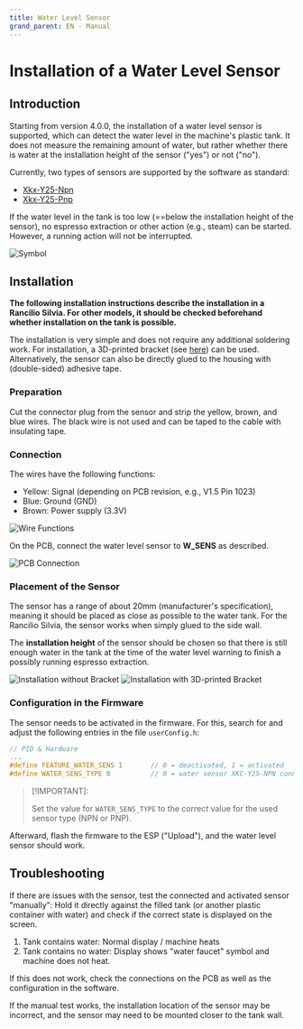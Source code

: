 ```yaml
---
title: Water Level Sensor
grand_parent: EN - Manual
---
```


# Installation of a Water Level Sensor

## Introduction

Starting from version 4.0.0, the installation of a water level sensor is supported, which can detect the water level in the machine's plastic tank. It does not measure the remaining amount of water, but rather whether there is water at the installation height of the sensor ("yes") or not ("no").

Currently, two types of sensors are supported by the software as standard:

- [Xkx-Y25-Npn](https://www.amazon.de/Xkc-Y25-Npn-Fl%C3%BCssigkeitsstandsensor-Ber%C3%BChrungsloser-Wasserstandsmelder-Ausgangsschnittstelle/dp/B088PGKPJ4)
- [Xkx-Y25-Pnp](https://www.amazon.de/Wasserdichter-ber%C3%BChrungsloser-Fl%C3%BCssigkeitsstandssensor-Schalter-Signalausgang/dp/B074NVLTW6)

If the water level in the tank is too low (==below the installation height of the sensor), no espresso extraction or other action (e.g., steam) can be started. However, a running action will not be interrupted.

![Symbol](/img/hardware/watersensor/watersensor_0.png)

## Installation

**The following installation instructions describe the installation in a Rancilio Silvia. For other models, it should be checked beforehand whether installation on the tank is possible.**

The installation is very simple and does not require any additional soldering work. For installation, a 3D-printed bracket (see [here](https://www.thingiverse.com/thing:6340201)) can be used. Alternatively, the sensor can also be directly glued to the housing with (double-sided) adhesive tape.

### Preparation

Cut the connector plug from the sensor and strip the yellow, brown, and blue wires. The black wire is not used and can be taped to the cable with insulating tape.

### Connection

The wires have the following functions:

- Yellow: Signal (depending on PCB revision, e.g., V1.5 Pin 1023)
- Blue: Ground (GND)
- Brown: Power supply (3.3V)

![Wire Functions](/img/hardware/watersensor/watersensor_1.png)

On the PCB, connect the water level sensor to **W_SENS** as described.

![PCB Connection](/img/hardware/watersensor/watersensor_2.png)

### Placement of the Sensor

The sensor has a range of about 20mm (manufacturer's specification), meaning it should be placed as close as possible to the water tank. For the Rancilio Silvia, the sensor works when simply glued to the side wall.

The **installation height** of the sensor should be chosen so that there is still enough water in the tank at the time of the water level warning to finish a possibly running espresso extraction.

![Installation without Bracket](/img/hardware/watersensor/watersensor_3.png)
![Installation with 3D-printed Bracket](/img/hardware/watersensor/watersensor_4.png)

### Configuration in the Firmware

The sensor needs to be activated in the firmware. For this, search for and adjust the following entries in the file `userConfig.h`:

```c
// PID & Hardware
...
#define FEATURE_WATER_SENS 1       // 0 = deactivated, 1 = activated
#define WATER_SENS_TYPE 0          // 0 = water sensor XKC-Y25-NPN connected, 1 = XKC-Y25-PNP connected
```

> [!IMPORTANT]:
>
> Set the value for `WATER_SENS_TYPE` to the correct value for the used sensor type (NPN or PNP).

Afterward, flash the firmware to the ESP ("Upload"), and the water level sensor should work.

## Troubleshooting

If there are issues with the sensor, test the connected and activated sensor "manually": Hold it directly against the filled tank (or another plastic container with water) and check if the correct state is displayed on the screen.

1. Tank contains water: Normal display / machine heats
2. Tank contains no water: Display shows "water faucet" symbol and machine does not heat.

If this does not work, check the connections on the PCB as well as the configuration in the software.

If the manual test works, the installation location of the sensor may be incorrect, and the sensor may need to be mounted closer to the tank wall.

